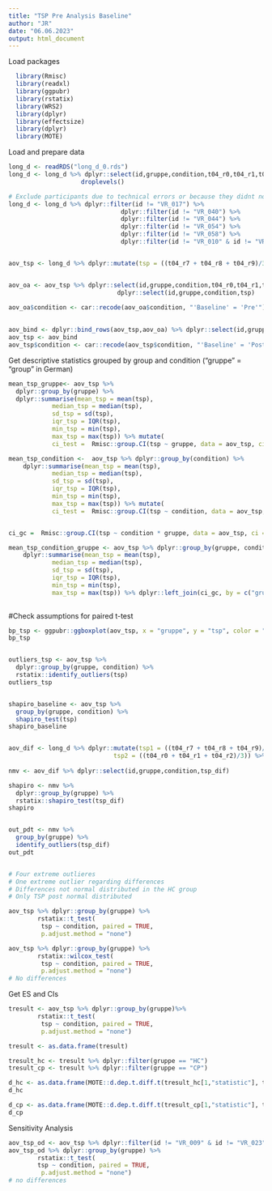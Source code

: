---
title: "TSP Pre Analysis Baseline"
author: "JR"
date: "06.06.2023"
output: html_document
---


Load packages
```{r include=FALSE}
  library(Rmisc) 
  library(readxl)
  library(ggpubr) 
  library(rstatix) 
  library(WRS2)
  library(dplyr) 
  library(effectsize)
  library(dplyr)
  library(MOTE)
```

Load and prepare data
```{r}
long_d <- readRDS("long_d_0.rds")
long_d <- long_d %>% dplyr::select(id,gruppe,condition,t04_r0,t04_r1,t04_r2,t04_r3,t04_r4,t04_r5,t04_r6,t04_r7,t04_r8,t04_r9) %>% filter(condition == "Baseline") %>%
                    droplevels()

# Exclude participants due to technical errors or because they didnt not rate any stimuli as painful
long_d <- long_d %>% dplyr::filter(id != "VR_017") %>%
                               dplyr::filter(id != "VR_040") %>%
                               dplyr::filter(id != "VR_044") %>%
                               dplyr::filter(id != "VR_054") %>%
                               dplyr::filter(id != "VR_058") %>% 
                               dplyr::filter(id != "VR_010" & id != "VR_011" & id != "VR_014" & id != "VR_019" & id != "VR_024" & id != "VR_026" & id != "VR_029"& id != "VR_030"& id != "VR_031"& id != "VR_032"& id != "VR_033"& id != "VR_034"& id != "VR_038" ) 


aov_tsp <- long_d %>% dplyr::mutate(tsp = ((t04_r7 + t04_r8 + t04_r9)/3))


aov_oa <- aov_tsp %>% dplyr::select(id,gruppe,condition,t04_r0,t04_r1,t04_r2) %>% dplyr::mutate(tsp = (t04_r0 + t04_r1 + t04_r2)/3) %>%
                              dplyr::select(id,gruppe,condition,tsp)

aov_oa$condition <- car::recode(aov_oa$condition, "'Baseline' = 'Pre'")  
  
  
aov_bind <- dplyr::bind_rows(aov_tsp,aov_oa) %>% dplyr::select(id,gruppe,condition,tsp)
aov_tsp <- aov_bind 
aov_tsp$condition <- car::recode(aov_tsp$condition, "'Baseline' = 'Post'")  
```


Get descriptive statistics grouped by group and condition
("gruppe" = "group" in German)
```{r}
mean_tsp_gruppe<- aov_tsp %>%
  dplyr::group_by(gruppe) %>%
  dplyr::summarise(mean_tsp = mean(tsp),
            median_tsp = median(tsp),
            sd_tsp = sd(tsp),
            iqr_tsp = IQR(tsp),
            min_tsp = min(tsp),
            max_tsp = max(tsp)) %>% mutate(
            ci_test =  Rmisc::group.CI(tsp ~ gruppe, data = aov_tsp, ci = .95))

mean_tsp_condition <-  aov_tsp %>% dplyr::group_by(condition) %>%
    dplyr::summarise(mean_tsp = mean(tsp),
            median_tsp = median(tsp),
            sd_tsp = sd(tsp),
            iqr_tsp = IQR(tsp),
            min_tsp = min(tsp),
            max_tsp = max(tsp)) %>% mutate(
            ci_test =  Rmisc::group.CI(tsp ~ condition, data = aov_tsp, ci = .95))


ci_gc =  Rmisc::group.CI(tsp ~ condition * gruppe, data = aov_tsp, ci = .95)

mean_tsp_condition_gruppe <- aov_tsp %>% dplyr::group_by(gruppe, condition) %>%
    dplyr::summarise(mean_tsp = mean(tsp),
            median_tsp = median(tsp),
            sd_tsp = sd(tsp),
            iqr_tsp = IQR(tsp),
            min_tsp = min(tsp),
            max_tsp = max(tsp)) %>% dplyr::left_join(ci_gc, by = c("gruppe","condition"))
           
```

#Check assumptions for paired t-test
```{r}
bp_tsp <- ggpubr::ggboxplot(aov_tsp, x = "gruppe", y = "tsp", color = "condition", palette = "jco" , add = c("mean_se"))
bp_tsp


outliers_tsp <- aov_tsp %>%
  dplyr::group_by(gruppe, condition) %>%
  rstatix::identify_outliers(tsp)
outliers_tsp


shapiro_baseline <- aov_tsp %>%
  group_by(gruppe, condition) %>%
  shapiro_test(tsp)
shapiro_baseline


aov_dif <- long_d %>% dplyr::mutate(tsp1 = ((t04_r7 + t04_r8 + t04_r9)/3),
                             tsp2 = ((t04_r0 + t04_r1 + t04_r2)/3)) %>% dplyr::mutate(tsp_dif = tsp1-tsp2)
                         
nmv <- aov_dif %>% dplyr::select(id,gruppe,condition,tsp_dif)

shapiro <- nmv %>%
  dplyr::group_by(gruppe) %>%
  rstatix::shapiro_test(tsp_dif)
shapiro


out_pdt <- nmv %>%
  group_by(gruppe) %>%
  identify_outliers(tsp_dif)
out_pdt


# Four extreme outlieres 
# One extreme outlier regarding differences
# Differences not normal distributed in the HC group
# Only TSP post normal distributed
```



```{r}
aov_tsp %>% dplyr::group_by(gruppe) %>%
        rstatix::t_test(
         tsp ~ condition, paired = TRUE, 
         p.adjust.method = "none")

```



```{r}
aov_tsp %>% dplyr::group_by(gruppe) %>%
        rstatix::wilcox_test(
         tsp ~ condition, paired = TRUE, 
         p.adjust.method = "none")
# No differences
```

Get ES and CIs
```{r}
tresult <- aov_tsp %>% dplyr::group_by(gruppe)%>%
        rstatix::t_test(
         tsp ~ condition, paired = TRUE, 
         p.adjust.method = "none")

tresult <- as.data.frame(tresult)

tresult_hc <- tresult %>% dplyr::filter(gruppe == "HC")
tresult_cp <- tresult %>% dplyr::filter(gruppe == "CP")

d_hc <- as.data.frame(MOTE::d.dep.t.diff.t(tresult_hc[1,"statistic"], tresult_hc[1,"n1"], a = 0.05)) %>% dplyr::mutate(gruppe = "HC")
d_hc

d_cp <- as.data.frame(MOTE::d.dep.t.diff.t(tresult_cp[1,"statistic"], tresult_cp[1,"n1"], a = 0.05)) %>% dplyr::mutate(gruppe = "CP")
d_cp
```



Sensitivity Analysis
```{r}
aov_tsp_od <- aov_tsp %>% dplyr::filter(id != "VR_009" & id != "VR_023" & id != "VR_048" & id != "VR_056" & id != "VR_013")
aov_tsp_od %>% dplyr::group_by(gruppe) %>%
        rstatix::t_test(
        tsp ~ condition, paired = TRUE, 
         p.adjust.method = "none")
# no differences
```








